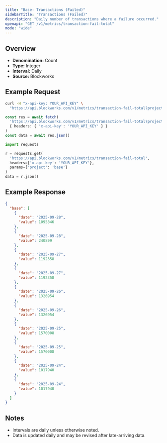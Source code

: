 ```yaml
---
title: "Base: Transactions (Failed)"
sidebarTitle: "Transactions (Failed)"
description: "Daily number of transactions where a failure occurred."
openapi: "GET /v1/metrics/transaction-fail-total"
mode: "wide"
---
```


## Overview

- **Denomination:** Count
- **Type:** Integer
- **Interval:** Daily
- **Source:** Blockworks

## Example Request

<CodeGroup>

```bash cURL
curl -H "x-api-key: YOUR_API_KEY" \
  "https://api.blockworks.com/v1/metrics/transaction-fail-total?project=base"
```

```typescript TypeScript
const res = await fetch(
  'https://api.blockworks.com/v1/metrics/transaction-fail-total?project=base',
  { headers: { 'x-api-key': 'YOUR_API_KEY' } }
)
const data = await res.json()
```

```python Python
import requests

r = requests.get(
  'https://api.blockworks.com/v1/metrics/transaction-fail-total',
  headers={'x-api-key': 'YOUR_API_KEY'},
  params={'project': 'base'}
)
data = r.json()
```

</CodeGroup>

## Example Response

```json
{
  "base": [
    {
      "date": "2025-09-28",
      "value": 1095846
    },
    {
      "date": "2025-09-28",
      "value": 240899
    },
    {
      "date": "2025-09-27",
      "value": 1192358
    },
    {
      "date": "2025-09-27",
      "value": 1192358
    },
    {
      "date": "2025-09-26",
      "value": 1326954
    },
    {
      "date": "2025-09-26",
      "value": 1326954
    },
    {
      "date": "2025-09-25",
      "value": 1570008
    },
    {
      "date": "2025-09-25",
      "value": 1570008
    },
    {
      "date": "2025-09-24",
      "value": 1017940
    },
    {
      "date": "2025-09-24",
      "value": 1017940
    }
  ]
}
```

## Notes
- Intervals are daily unless otherwise noted.
- Data is updated daily and may be revised after late-arriving data.